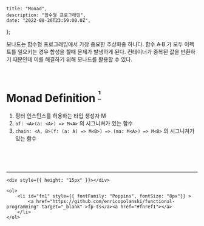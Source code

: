 
    title: "Monad",
    description: "함수형 프로그래밍",
    date: "2022-08-26T23:59:00.0Z",
};


<div style={{ marginTop: "4rem", fontFamily: "Recoleta, NotoSansKR-Thin, MalgunGothic", fontSize: '11pt', lineHeight: '22pt', letterSpacing: '.8px'}}>

모나드는 함수형 프로그래밍에서 가장 중요한 추상화중 하나다. 함수 A·B 가 모두 이펙트를 일으키는 경우 합성을 할때 문제가 발생하게 된다. 컨테이너가 중복된 값을 반환하기 때문인데 이를 해결하기 위해 모나드를 활용할 수 있다.

<br />

# Monad Definition <sup><a href="#fn1" id="fnref1"> ¹ </a></sup>

1. 펑터 인스턴스를 허용하는 타입 생성자 M
2. `of: <A>(a: <A>) => M<A>` 의 시그니쳐가 있는 함수
3. `chain: <A, B>(f: (a: A) => M<B>) => (ma: M<A>) => M<B>` 의 시그니쳐가 있는 함수

<br />
<br />
<br />

<hr style={{ border: ".1px solid whiteSmoke" }} />

    <div style={{ height: "15px" }}></div>

    <ol>
        <li id="fn1" style={{ fontFamily: "Poppins", fontSize: "8px"}} >
            <a href="https://github.com/enricopolanski/functional-programming" target="_blank" >fp-ts</a><a href="#fnref1"></a>
        </li>
    </ol>

</div>
